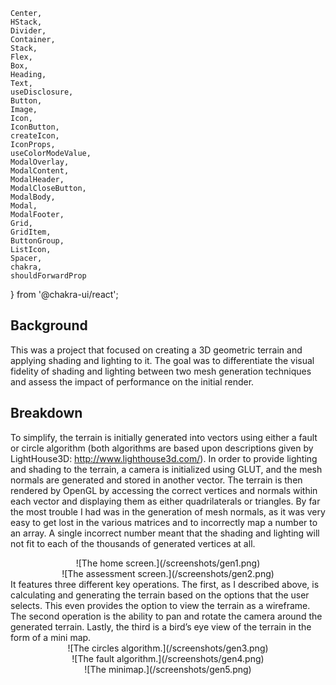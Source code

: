     Center,
    HStack,
    Divider,
    Container,
    Stack,
    Flex,
    Box,
    Heading,
    Text,
    useDisclosure,
    Button,
    Image,
    Icon,
    IconButton,
    createIcon,
    IconProps,
    useColorModeValue,
    ModalOverlay,
    ModalContent,
    ModalHeader,
    ModalCloseButton,
    ModalBody,
    Modal,
    ModalFooter,
    Grid,
    GridItem,
    ButtonGroup,
    ListIcon,
    Spacer,
    chakra,
    shouldForwardProp
} from '@chakra-ui/react';


## Background
This was a project that focused on creating a 3D geometric terrain and applying shading and lighting to it. The goal was to differentiate the visual fidelity of shading and lighting between two mesh generation techniques and assess the impact of performance on the initial render.
<br/>
## Breakdown
To simplify, the terrain is initially generated into vectors using either a fault or circle algorithm (both algorithms are based upon descriptions given by LightHouse3D: http://www.lighthouse3d.com/). In order to provide lighting and shading to the terrain, a camera is initialized using GLUT, and the mesh normals are generated and stored in another vector. The terrain is then rendered by OpenGL by accessing the correct vertices and normals within each vector and displaying them as either quadrilaterals or triangles. By far the most trouble I had was in the generation of mesh normals, as it was very easy to get lost in the various matrices and to incorrectly map a number to an array. A single incorrect number meant that the shading and lighting will not fit to each of the thousands of generated vertices at all. 
<br/>
<Center
    py={'1em'}
    position={'relative'}
    direction={'row'}>
            <Center>
                ![The home screen.](/screenshots/gen1.png)
            </Center>
            <Center>
                ![The assessment screen.](/screenshots/gen2.png)
            </Center>
</Center>
It features three different key operations. The first, as I described above, is calculating and generating the terrain based on the options that the user selects. This even provides the option to view the terrain as a wireframe. 
<br/>
The second operation is the ability to pan and rotate the camera around the generated terrain. Lastly, the third is a bird’s eye view of the terrain in the form of a mini map.
<br/>
<Center
    pt={'1em'}
    position={'relative'}
    direction={'row'}>
            <Center>
                ![The circles algorithm.](/screenshots/gen3.png)
            </Center>
            <Center>
                ![The fault algorithm.](/screenshots/gen4.png)
            </Center>
            <Center>
                ![The minimap.](/screenshots/gen5.png)
            </Center>
</Center>
